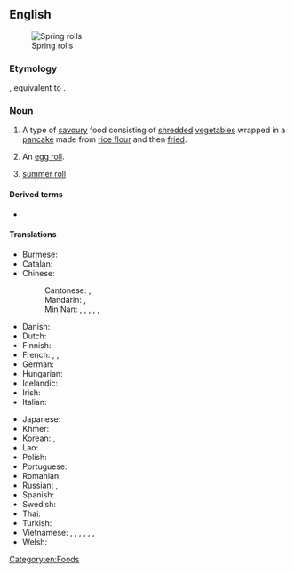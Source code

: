 ==English==
[[File:VegetableSpringRolls.JPG|thumb|Spring rolls]]

===Etymology===
{{calque|en|zh|春捲|tr=chūnjuǎn|lit=vernal/spring-time spool}}, equivalent to {{af|en|spring|roll}}.

===Noun===
{{wikipedia}}
{{wikipedia|Gỏi cuốn}}
{{en-noun}}

# A type of [[savoury]] food consisting of [[shred]]ded [[vegetable]]s wrapped in a [[pancake]] made from [[rice flour]] and then [[fried]].
# {{lb|en|US}} An [[egg roll]].
# [[summer roll]]

====Derived terms====
* {{l|en|spring roll wrapper}}

====Translations====
{{trans-top|shredded vegetables wrapped in a pancake}}
* Burmese: {{t|my|ကော်ပြန့်စိမ်း}}
* Catalan: {{t|ca|rotlle de primavera|m}}
* Chinese:
*: Cantonese: {{t|yue|春捲|sc=Hant}}, {{t|yue|春卷|tr=ceon1 gyun2|sc=Hant}}
*: Mandarin: {{t+|cmn|春捲|sc=Hani}}, {{t+|cmn|春卷|tr=chūnjuǎn|sc=Hani}}
*: Min Nan: {{t+|nan|潤餅𩛩|sc=Hani}}, {{t|nan|润饼𩠃|tr=jūn-piáⁿ-kauh, lūn-piáⁿ-kauh|sc=Hani}}, {{t|nan|潤餅|sc=Hani}}, {{t|nan|润饼|tr=jūn-piáⁿ, lūn-piáⁿ|sc=Hani}}, {{t|nan|春餅|sc=Hani}}, {{t|nan|春饼|tr=chhun-piáⁿ|sc=Hani}}
* Danish: {{t|da|forårsrulle|c}}
* Dutch: {{t+|nl|loempia|c}}
* Finnish: {{t+|fi|kevätrulla}}
* French: {{t+|fr|rouleau de printemps|m}}, {{t|fr|rouleau printanier|m}}, {{t+|fr|nem|m}}
* German: {{t+|de|Frühlingsrolle|f}}
* Hungarian: {{t|hu|tavaszi tekercs}}
* Icelandic: {{t|is|vorrúlla|f}}
* Irish: {{t|ga|rollóg earraigh|f}}
* Italian: {{t|it|involtino primavera|m}}
{{trans-mid}}
* Japanese: {{t|ja|春巻き|tr=はるまき, harumaki|sc=Jpan}}
* Khmer: {{t|km|ឆៃយ៉រ}}
* Korean: {{t|ko|춘권(春卷)}}, {{t|ko|춘권피|sc=Kore}}
* Lao: {{t|lo|ຢໍ}}
* Polish: {{t+|pl|sajgonka|f}}
* Portuguese: {{t|pt|rolinho primavera|m}}
* Romanian: {{t|ro|pachețel de primăvară|n}}
* Russian: {{t+|ru|спринг-ро́лл|m}}, {{t|ru|весе́нний руле́т|m}}
* Spanish: {{t|es|rollito de primavera|m}}
* Swedish: {{t+|sv|vårrulle|c}}
* Thai: {{t+|th|เปาะเปี๊ยะ}}
* Turkish: {{t|tr|Çin böreği}}
* Vietnamese: {{t+|vi|nem rán}} {{qualifier|northern Vietnam}}, {{t+|vi|nem}}, {{t+|vi|chả giò}} {{qualifier|southern Vietnam}}, {{t|vi|chả cuốn}}, {{t|vi|chả ram}}, {{t|vi|chả nem}}, {{t|vi|chả phòng}}
* Welsh: {{t|cy|crempog lysiau|f}}
{{trans-bottom}}

{{trans-see|egg roll}}

{{trans-see|summer roll}}

[[Category:en:Foods]]